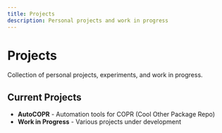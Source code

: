 ```yaml
---
title: Projects
description: Personal projects and work in progress
---
```


# Projects

Collection of personal projects, experiments, and work in progress.

## Current Projects

- **AutoCOPR** - Automation tools for COPR (Cool Other Package Repo)
- **Work in Progress** - Various projects under development
